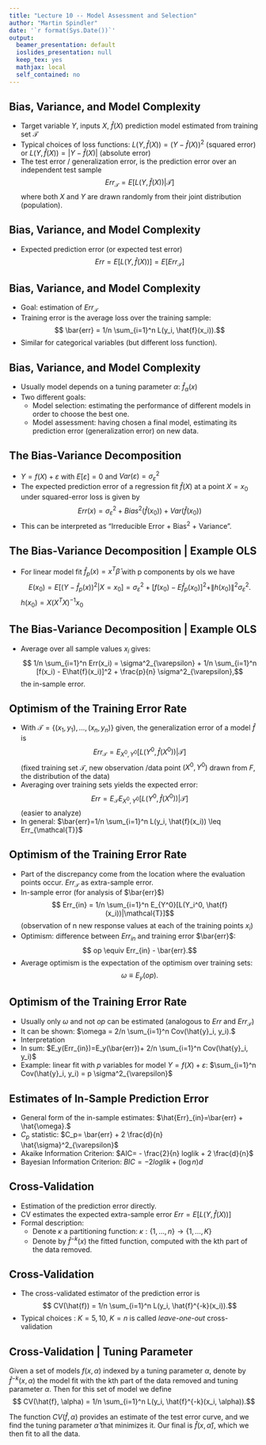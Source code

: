 ```yaml
---
title: "Lecture 10 -- Model Assessment and Selection"
author: "Martin Spindler"
date: '`r format(Sys.Date())`'
output:
  beamer_presentation: default
  ioslides_presentation: null
  keep_tex: yes
  mathjax: local
  self_contained: no
---
```


## Bias, Variance, and Model Complexity
* Target variable $Y$, inputs $X$, $\hat{f}(X)$ prediction model estimated from training set $\mathcal{T}$
* Typical choices of loss functions: $L(Y,\hat{f}(X))=(Y - \hat{f}(X))^2$ (squared error) or  $L(Y,\hat{f}(X))=|Y - \hat{f}(X)|$ (absolute error)
* The test error / generalization error, is the prediction error over an independent test sample
$$ Err_{\mathcal{T}} = E[L(Y, \hat{f}(X))|\mathcal{T}]$$
where both $X$ and $Y$ are drawn randomly from their joint distribution (population).

## Bias, Variance, and Model Complexity
* Expected prediction error (or expected test error)
$$ Err=E[L(Y,\hat{f}(X))]=E[Err_{\mathcal{T}}]$$

## Bias, Variance, and Model Complexity
* Goal: estimation of $Err_{\mathcal{T}}$
* Training error is the average loss over the training sample:
$$ \bar{err} = 1/n \sum_{i=1}^n L(y_i, \hat{f}(x_i)).$$
* Similar for categorical variables (but different loss function).

## Bias, Variance, and Model Complexity
* Usually model depends on a tuning parameter $\alpha$: $\hat{f}_{\alpha}(x)$
* Two different goals:
     + Model selection: estimating the performance of different models in order to choose the best one.
     + Model assessment: having chosen a final model, estimating its prediction error (generalization error) on new data.


## The Bias-Variance Decomposition
* $Y=f(X) + \varepsilon$ with $E[\varepsilon]=0$ and $Var(\varepsilon)= \sigma^2_{\varepsilon}$
* The expected prediction error of a regression fit $\hat{f}(X)$ at a point $X=x_0$ under squared-error loss is given by
$$ Err(x) = \sigma^2_{\varepsilon} + Bias^2(\hat{f}(x_0)) + Var(\hat{f}(x_0))$$
* This can be interpreted as "Irreducible Error + Bias$^2$ + Variance".

## The Bias-Variance Decomposition | Example OLS
* For linear model fit $\hat{f}_p(x)=x^T \hat{\beta}$ with p components by ols we have
$$ E(x_0)=E[(Y-\hat{f}_p (x) )^2|X=x_0] = \sigma^2_{\varepsilon} + [f(x_0) - E\hat{f}_p(x_0)]^2 + \|h(x_0)\|^2 \sigma^2_{\varepsilon}.$$
$h(x_0)=X(X^TX)^{-1} x_0$

## The Bias-Variance Decomposition | Example OLS
* Average over all sample values $x_i$ gives:
$$ 1/n \sum_{i=1}^n Err(x_i) = \sigma^2_{\varepsilon} + 1/n \sum_{i=1}^n [f(x_i) - E\hat{f}(x_i)]^2 + \frac{p}{n} \sigma^2_{\varepsilon},$$ the in-sample error.

## Optimism of the Training Error Rate
* With $\mathcal{T}=\{(x_1,y_1), \ldots, (x_n, y_n)\}$ given, the generalization error of a model $\hat{f}$ is
$$ Err_{\mathcal{T}} = E_{X^0,Y^0}[L(Y^0, \hat{f}(X^0))|\mathcal{T}]$$
(fixed training set $\mathcal{T}$, new observation /data point $(X^0,Y^0)$ drawn from $F$, the distribution of the data)
* Averaging over training sets yields the expected error:
$$ Err = E_{\mathcal{T}} E_{X^0,Y^0}[L(Y^0, \hat{f}(X^0))|\mathcal{T}]$$
(easier to analyze)
* In general: $\bar{err}=1/n \sum_{i=1}^n L(y_i, \hat{f}(x_i)) \leq Err_{\mathcal{T}}$

## Optimism of the Training Error Rate
* Part of the discrepancy come from the location where the evaluation points occur. $Err_{\mathcal{T}}$ as extra-sample error.
* In-sample error (for analysis of $\bar{err}$)
$$ Err_{in} = 1/n \sum_{i=1}^n E_{Y^0}[L(Y_i^0, \hat{f}(x_i))|\mathcal{T}]$$
(observation of n new response values  at each of the training points $x_i$)
* Optimism: difference between $Err_{in}$ and training error $\bar{err}$:
$$ op \equiv Err_{in} - \bar{err}.$$
* Average optimism is the expectation of the optimism over training sets:
$$ \omega \equiv E_y(op).$$

## Optimism of the Training Error Rate
* Usually only $\omega$ and not $op$ can be estimated (analogous to $Err$ and $Err_{\mathcal{T}}$)
* It can be shown: $\omega = 2/n \sum_{i=1}^n Cov(\hat{y}_i, y_i).$
* Interpretation
* In sum: $E_y(Err_{in})=E_y(\bar{err})+ 2/n \sum_{i=1}^n Cov(\hat{y}_i, y_i)$
* Example: linear fit with $p$ variables for model $Y=f(X)+ \varepsilon$: $\sum_{i=1}^n Cov(\hat{y}_i, y_i) = p \sigma^2_{\varepsilon}$

## Estimates of In-Sample Prediction Error
* General form of the in-sample estimates: $\hat{Err}_{in}=\bar{err} + \hat{\omega}.$
* $C_p$ statistic: $C_p= \bar{err} + 2 \frac{d}{n} \hat{\sigma}^2_{\varepsilon}$
* Akaike Information Criterion: $AIC= - \frac{2}{n} loglik + 2 \frac{d}{n}$
* Bayesian Information Criterion: $BIC = - 2 loglik + (\log n) d$

## Cross-Validation
* Estimation of the prediction error directly.
* CV estimates the expected extra-sample error $Err=E[L(Y,\hat{f}(X))]$
* Formal description:
    + Denote $\kappa$ a partitioning function: $\kappa: \{1,\ldots, n\} \rightarrow \{1, \ldots, K\}$
    + Denote by $\hat{f}^{-k}(x)$ the fitted function, computed with the kth part of the data removed.

## Cross-Validation
* The cross-validated estimator of the prediction error is
$$ CV(\hat{f}) = 1/n \sum_{i=1}^n L(y_i, \hat{f}^{-k}(x_i)).$$
* Typical choices : $K=5,10$,  $K=n$ is called *leave-one-out* cross-validation

## Cross-Validation | Tuning Parameter
Given a set of models $f(x,\alpha)$ indexed by a tuning parameter $\alpha$, denote by $\hat{f}^{-k}(x,\alpha)$ the model fit with the kth part of the data removed and tuning parameter $\alpha$. Then for this set of model we define
$$  CV(\hat{f}, \alpha) = 1/n \sum_{i=1}^n L(y_i, \hat{f}^{-k}(x_i, \alpha)).$$

The function $CV(\hat{f}, \alpha)$ provides an estimate of the test error curve, and we find the tuning parameter $\hat{\alpha}$ that minimizes it. Our final is $\hat{f}(x,\hat{\alpha})$, which we then fit to all the data.